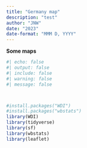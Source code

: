 ```yaml
---
title: "Germany map"
description: "test"
author: "JNW"
date: "2023"
date-format: "MMM D, YYYY"
---
```


**Some maps**

```r
#| echo: false
#| output: false
#| include: false
#| warning: false
#| message: false



#install.packages("WDI")
#install.packages("wbstats")
library(WDI)
library(tidyverse)
library(sf)
library(wbstats)
library(leaflet)

```

